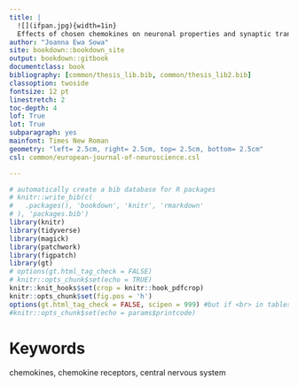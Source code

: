```yaml
--- 
title: |
  ![](ifpan.jpg){width=1in}  
  Effects of chosen chemokines on neuronal properties and synaptic transmission in central and basolateral complex of the rat amygdala
author: "Joanna Ewa Sowa"
site: bookdown::bookdown_site
output: bookdown::gitbook
documentclass: book
bibliography: [common/thesis_lib.bib, common/thesis_lib2.bib]
classoption: twoside
fontsize: 12 pt
linestretch: 2
toc-depth: 4
lof: True
lot: True
subparagraph: yes
mainfont: Times New Roman
geometry: "left= 2.5cm, right= 2.5cm, top= 2.5cm, bottom= 2.5cm"
csl: common/european-journal-of-neuroscience.csl

---
```


<!-- Start the redaction on a new page  \newpage-->


<!-- Start page numbering where the redaction starts \pagenumbering{arabic}-->


```r
# automatically create a bib database for R packages
# knitr::write_bib(c(
#   .packages(), 'bookdown', 'knitr', 'rmarkdown'
# ), 'packages.bib')
library(knitr)
library(tidyverse)
library(magick)
library(patchwork)
library(figpatch)
library(gt)
# options(gt.html_tag_check = FALSE)
# knitr::opts_chunk$set(echo = TRUE)
knitr::knit_hooks$set(crop = knitr::hook_pdfcrop)
knitr::opts_chunk$set(fig.pos = 'h')
options(gt.html_tag_check = FALSE, scipen = 999) #but if <br> in tables in latex then remove this output
#knitr::opts_chunk$set(echo = params$printcode)
```


# Keywords{- .unlisted .unnumbered}

chemokines, chemokine receptors, central nervous system 

\newpage
